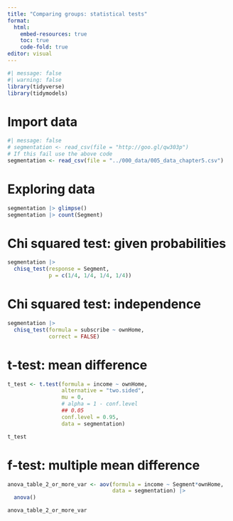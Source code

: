 ---
title: "Comparing groups: statistical tests"
format: 
  html:
    embed-resources: true
    toc: true
    code-fold: true
editor: visual
---

```{r}
#| message: false
#| warning: false
library(tidyverse)
library(tidymodels)
```

# Import data

```{r}
#| message: false
# segmentation <- read_csv(file = "http://goo.gl/qw303p")
# If this fail use the above code
segmentation <- read_csv(file = "../000_data/005_data_chapter5.csv")
```

# Exploring data

```{r}
segmentation |> glimpse()
segmentation |> count(Segment)
```

# Chi squared test: given probabilities

```{r}
segmentation |> 
  chisq_test(response = Segment,
             p = c(1/4, 1/4, 1/4, 1/4))
```

# Chi squared test: independence

```{r}
segmentation |>
  chisq_test(formula = subscribe ~ ownHome,
             correct = FALSE)
```

# t-test: mean difference

```{r}
t_test <- t.test(formula = income ~ ownHome,
                 alternative = "two.sided",
                 mu = 0,
                 # alpha = 1 - conf.level
                 ## 0.05
                 conf.level = 0.95,
                 data = segmentation)

t_test
```

# f-test: multiple mean difference

```{r}
anova_table_2_or_more_var <- aov(formula = income ~ Segment*ownHome,
                                 data = segmentation) |> 
  anova()

anova_table_2_or_more_var
```
